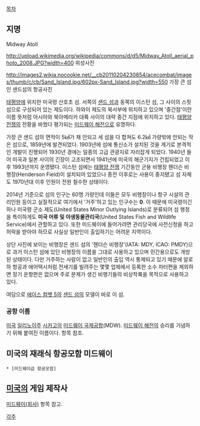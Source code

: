 [[목차]]

== 지명 ==
Midway Atoll

http://upload.wikimedia.org/wikipedia/commons/d/d5/Midway_Atoll_aerial_photo_2008.JPG?width=400
위성사진

http://images2.wikia.nocookie.net/__cb20110204230854/acecombat/images/thumb/c/cb/Sand_Island.jpg/602px-Sand_Island.jpg?width=550
가장 큰 섬인 샌드섬의 항공사진

[[태평양]]에 위치한 미국령 산호초 섬. 서쪽의 [[샌드 섬]]과 동쪽의 이스턴 섬, 그 사이의 스핏 섬으로 구성되어 있는 제도이다. 하와이 제도의 북서부에 위치하고 있으며 '중간점'이란 이름 뜻처럼 아시아와 북아메리카 대륙 사이의 대략 중간 지점에 위치하고 있다. [[태평양 전쟁]]의 전황을 바꿨다 평가되는 [[미드웨이 해전]]으로 유명하다.

가장 큰 샌드 섬의 면적이 5㎢가 채 안되고 세 섬을 다 합쳐도 6.2㎢ 가량밖에 안되는 작은 섬으로, 1859년에 발견되었다. 1903년에 섬에 통신소가 설치된 것을 계기로 본격적인 개발이 진행되어 1930년 경에는 일종의 고급 관광지로 자리잡게 되었다. 1940년 들어 미국과 일본 사이의 긴장이 고조되면서 1941년에 미국의 해군기지가 건립되었고 이후 1993년까지 운영됐다. 이스턴 섬에는 [[태평양 전쟁]] 기간동안 군용 비행장 헨더슨 비행장(Henderson Field)이 설치되어 있었으나 종전 이후로는 사용이 중지됐고 섬 자체도 1970년대 이후 인원이 전원 철수한 상태이다.

2014년 기준으로 섬의 인구는 60명 가량인데 이들은 모두 비행장이나 항구 시설의 관리인원 등이고 실질적으로 여기에서 '거주'하고 있는 인구수는 '''0'''. 이 때문에 미국령이긴 하나 미국령 군소 제도(United States Minor Outlying Islands)로 분류되어 섬 행정을 특이하게도 '''미국 어류 및 야생동물관리국'''(United States Fish and Wildlife Service)에서 관할하고 있다. 또한 미드웨이에 들어가려면 관리당국에 사전신청을 하고 허락을 받아야 하므로 사실상 일반인이 출입하기는 어려운 지역이다.

상단 사진에 보이는 비행장은 샌드 섬의 '헨더슨 비행장'(IATA: MDY, ICAO: PMDY)으로 과거 이스턴 섬에 있던 비행장의 이름을 그대로 사용하고 있으며 민간용으로도 개방된 상태이다. 다만 거주하는 사람이 없고 일반인의 출입 역시 통제되고 있기 때문에 알로하 항공과 에어택시처럼 전세기를 빌려주는 몇몇 업체에서 등록한 소수 차터편을 제외하면 정기 운항편은 없으며 주로 문제가 생긴 비행기들의 비상착륙을 목적으로 사용하고 있다.

여담으로 [[에이스 컴뱃 5]]의 [[샌드 섬]]의 모델이 바로 이 섬.

=== 공항 이름 ===
[[미국]] [[일리노이]]주 [[시카고]]의 [[미드웨이 국제공항]](MDW). [[미드웨이 해전]]의 승리를 기념하기 위해 붙여진 이름이다. 항목 참조.

== 미국의 재래식 항공모함 미드웨이 ==
 * [미드웨이급 항공모함]
== [[미국]]의 게임 제작사 ==

[[미드웨이(회사)]] 항목 참고. 

[[각주]]
